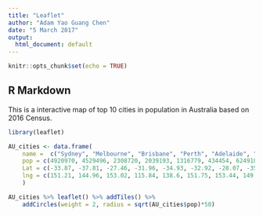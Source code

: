 ```yaml
---
title: "Leaflet"
author: "Adam Yao Guang Chen"
date: "5 March 2017"
output:
  html_document: default
---
```


```r
knitr::opts_chunk$set(echo = TRUE)
```

## R Markdown

This is a interactive map of top 10 cities in population in Australia based on 2016 Census.

```r
library(leaflet)

AU_cities <- data.frame(
    name =  c("Sydney", "Melbourne", "Brisbane", "Perth", "Adelaide", "Newcastle", "Gold coast", "Canberra", "Wollongong", "Sunshine coast"),
    pop = c(4920970, 4529496, 2308720, 2039193, 1316779, 434454, 624918, 424666, 292388, 302122),
    Lat = c(-33.87, -37.81, -27.46, -31.96, -34.93, -32.92, -28.07, -35.31, -34.42, -25.88),
    lng = c(151.21, 144.96, 153.02, 115.84, 138.6, 151.75, 153.44, 149.13, 150.87, 152.56)
    )

AU_cities %>% leaflet() %>% addTiles() %>% 
    addCircles(weight = 2, radius = sqrt(AU_cities$pop)*50)


```
